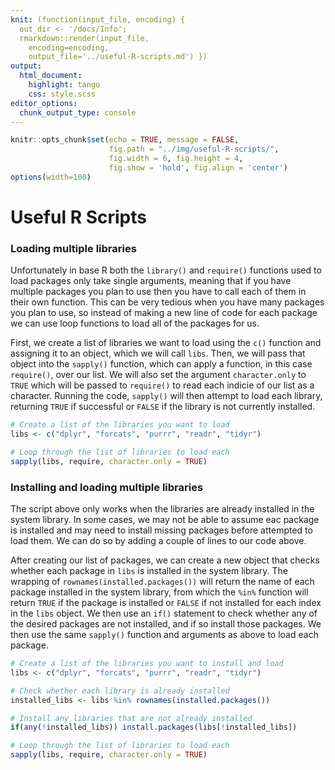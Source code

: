 ```yaml
---
knit: (function(input_file, encoding) {
  out_dir <- '/docs/Info';
  rmarkdown::render(input_file,
    encoding=encoding,
    output_file='../useful-R-scripts.md') })
output:
  html_document:
    highlight: tango
    css: style.scss
editor_options:
  chunk_output_type: console
---
```


```r
knitr::opts_chunk$set(echo = TRUE, message = FALSE,
                      fig.path = "../img/useful-R-scripts/",
                      fig.width = 6, fig.height = 4,
                      fig.show = 'hold', fig.align = 'center')
options(width=100)
```

# Useful R Scripts

### Loading multiple libraries

Unfortunately in base R both the `library()` and `require()` functions used to load packages only take single arguments, meaning that if you have multiple packages you plan to use then you have to call each of them in their own function.  This can be very tedious when you have many packages you plan to use, so instead of making a new line of code for each package we can use loop functions to load all of the packages for us.

First, we create a list of libraries we want to load using the `c()` function and assigning it to an object, which we will call `libs`.  Then, we will pass that object into the `sapply()` function, which can apply a function, in this case `require()`, over our list.  We will also set the argument `character.only` to `TRUE` which will be passed to `require()` to read each indicie of our list as a character.  Running the code, `sapply()` will then attempt to load each library, returning `TRUE` if successful or `FALSE` if the library is not currently installed.

```r
# Create a list of the libraries you want to load
libs <- c("dplyr", "forcats", "purrr", "readr", "tidyr")

# Loop through the list of libraries to load each
sapply(libs, require, character.only = TRUE)
```

### Installing and loading multiple libraries

The script above only works when the libraries are already installed in the system library.  In some cases, we may not be able to assume eac package is installed and may need to install missing packages before attempted to load them.  We can do so by adding a couple of lines to our code above.

After creating our list of packages, we can create a new object that checks whether each package in `libs` is installed in the system library.  The wrapping of `rownames(installed.packages())` will return the name of each package installed in the system library, from which the `%in%` function will return `TRUE` if the package is installed or `FALSE` if not installed for each index in the `libs` object.  We then use an `if()` statement to check whether any of the desired packages are not installed, and if so install those packages.  We then use the same `sapply()` function and arguments as above to load each package.

```r
# Create a list of the libraries you want to install and load
libs <- c("dplyr", "forcats", "purrr", "readr", "tidyr")

# Check whether each library is already installed
installed_libs <- libs %in% rownames(installed.packages())

# Install any libraries that are not already installed
if(any(!installed_libs)) install.packages(libs[!installed_libs])

# Loop through the list of libraries to load each
sapply(libs, require, character.only = TRUE)
```

